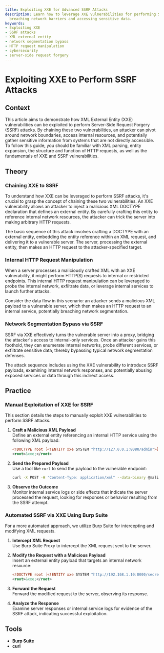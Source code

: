 ```yaml
---
title: Exploiting XXE for Advanced SSRF Attacks
description: Learn how to leverage XXE vulnerabilities for performing SSRF attacks,
  breaching network barriers and accessing sensitive data.
keywords:
- Exploiting XXE
- SSRF attacks
- XML external entity
- network segmentation bypass
- HTTP request manipulation
- cybersecurity
- server-side request forgery
---
```


# Exploiting XXE to Perform SSRF Attacks

## Context

This article aims to demonstrate how XML External Entity (XXE) vulnerabilities can be exploited to perform Server-Side Request Forgery (SSRF) attacks. By chaining these two vulnerabilities, an attacker can pivot around network boundaries, access internal resources, and potentially gather sensitive information from systems that are not directly accessible. To follow this guide, you should be familiar with XML parsing, entity expansion, the structure and function of HTTP requests, as well as the fundamentals of XXE and SSRF vulnerabilities.

## Theory

### Chaining XXE to SSRF

To understand how XXE can be leveraged to perform SSRF attacks, it's crucial to grasp the concept of chaining these two vulnerabilities. An XXE vulnerability allows an attacker to inject a malicious XML DOCTYPE declaration that defines an external entity. By carefully crafting this entity to reference internal network resources, the attacker can trick the server into making arbitrary HTTP requests.

The basic sequence of this attack involves crafting a DOCTYPE with an external entity, embedding the entity reference within an XML request, and delivering it to a vulnerable server. The server, processing the external entity, then makes an HTTP request to the attacker-specified target.

### Internal HTTP Request Manipulation

When a server processes a maliciously crafted XML with an XXE vulnerability, it might perform HTTP(S) requests to internal or restricted endpoints. This internal HTTP request manipulation can be leveraged to probe the internal network, exfiltrate data, or leverage internal services to launch further attacks.

Consider the data flow in this scenario: an attacker sends a malicious XML payload to a vulnerable server, which then makes an HTTP request to an internal service, potentially breaching network segmentation.

### Network Segmentation Bypass via SSRF

SSRF via XXE effectively turns the vulnerable server into a proxy, bridging the attacker's access to internal-only services. Once an attacker gains this foothold, they can enumerate internal networks, probe different services, or exfiltrate sensitive data, thereby bypassing typical network segmentation defenses.

The attack sequence includes using the XXE vulnerability to introduce SSRF payloads, examining internal network responses, and potentially abusing exposed services or data through this indirect access.

## Practice

### Manual Exploitation of XXE for SSRF

This section details the steps to manually exploit XXE vulnerabilities to perform SSRF attacks.

1. **Craft a Malicious XML Payload**  
    Define an external entity referencing an internal HTTP service using the following XML payload:

    ```xml
    <!DOCTYPE root [<!ENTITY xxe SYSTEM "http://127.0.0.1:8080/admin">]>
    <root>&xxe;</root>
    ```

2. **Send the Prepared Payload**  
    Use a tool like `curl` to send the payload to the vulnerable endpoint:

    ```bash
    curl -X POST -H "Content-Type: application/xml" --data-binary @malicious.xml https://target-app/upload
    ```

3. **Observe the Outcome**  
    Monitor internal service logs or side effects that indicate the server processed the request, looking for responses or behavior resulting from the SSRF attempt.

### Automated SSRF via XXE Using Burp Suite

For a more automated approach, we utilize Burp Suite for intercepting and modifying XML requests.

1. **Intercept XML Request**  
    Use Burp Suite Proxy to intercept the XML request sent to the server.

2. **Modify the Request with a Malicious Payload**  
    Insert an external entity payload that targets an internal network resource:

    ```xml
    <!DOCTYPE root [<!ENTITY xxe SYSTEM "http://192.168.1.10:8000/secret">]>
    <root>&xxe;</root>
    ```

3. **Forward the Request**  
    Forward the modified request to the server, observing its response.

4. **Analyze the Response**  
    Examine server responses or internal service logs for evidence of the SSRF attack, indicating successful exploitation.

## Tools

- **Burp Suite**
- **curl**